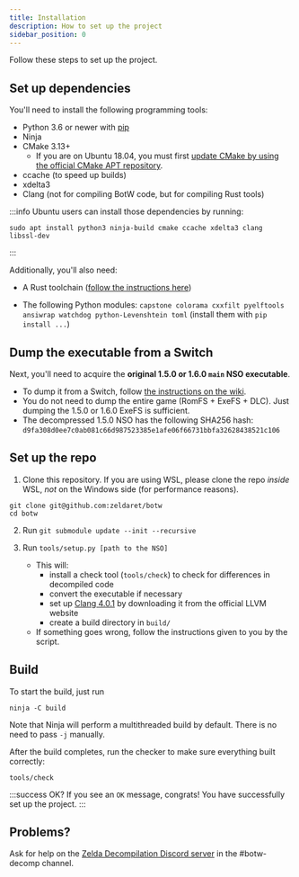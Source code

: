 ```yaml
---
title: Installation
description: How to set up the project
sidebar_position: 0
---
```


Follow these steps to set up the project.

## Set up dependencies

You'll need to install the following programming tools:

* Python 3.6 or newer with [pip](https://pip.pypa.io/en/stable/installation/)
* Ninja
* CMake 3.13+
    * If you are on Ubuntu 18.04, you must first [update CMake by using the official CMake APT repository](https://apt.kitware.com/).
* ccache (to speed up builds)
* xdelta3
* Clang (not for compiling BotW code, but for compiling Rust tools)

:::info
Ubuntu users can install those dependencies by running:

```shell
sudo apt install python3 ninja-build cmake ccache xdelta3 clang libssl-dev
```
:::

Additionally, you'll also need:

* A Rust toolchain ([follow the instructions here](https://www.rust-lang.org/tools/install))

* The following Python modules: `capstone colorama cxxfilt pyelftools ansiwrap watchdog python-Levenshtein toml` (install them with `pip install ...`)

## Dump the executable from a Switch

Next, you'll need to acquire the **original 1.5.0 or 1.6.0 `main` NSO executable**.

* To dump it from a Switch, follow [the instructions on the wiki](https://zeldamods.org/wiki/Help:Dumping_games#Dumping_binaries_.28executable_files.29).
* You do not need to dump the entire game (RomFS + ExeFS + DLC). Just dumping the 1.5.0 or 1.6.0 ExeFS is sufficient.
* The decompressed 1.5.0 NSO has the following SHA256 hash: `d9fa308d0ee7c0ab081c66d987523385e1afe06f66731bbfa32628438521c106`

## Set up the repo

1. Clone this repository. If you are using WSL, please clone the repo *inside* WSL, *not* on the Windows side (for performance reasons).

  ```shell
  git clone git@github.com:zeldaret/botw
  cd botw
  ```

2. Run `git submodule update --init --recursive`

3. Run `tools/setup.py [path to the NSO]`
    * This will:
        * install a check tool (`tools/check`) to check for differences in decompiled code
        * convert the executable if necessary
        * set up [Clang 4.0.1](https://releases.llvm.org/download.html#4.0.1) by downloading it from the official LLVM website
        * create a build directory in `build/`
    * If something goes wrong, follow the instructions given to you by the script.

## Build

To start the build, just run

```shell
ninja -C build
```

Note that Ninja will perform a multithreaded build by default. There is no need to pass `-j` manually.

After the build completes, run the checker to make sure everything built correctly:

```shell
tools/check
```

:::success OK?
If you see an `OK` message, congrats! You have successfully set up the project.
:::

## Problems?

Ask for help on the [Zelda Decompilation Discord server](https://discord.zelda64.dev/) in the #botw-decomp channel.
